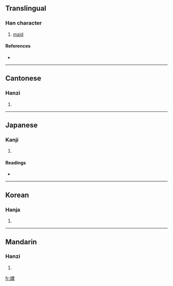 ==Translingual==

===Han character===
{{Han char|rn=38|rad=女|as=08|sn=11|four=4649<sub>4</sub>|canj=女田木 (VWD)|ids=⿰[[女]][[果]]}}

# [[maid]]

====References====
* {{Han ref|kx=0264.200|dkj=06404|dj=0531.120|hdz=21057.140|uh=5A50|ud=23120|bh=D4D6|bd=54486}}

----

==Cantonese==

===Hanzi===
{{yue-hanzi|jyut=|y=gwo2}}

# {{defn|Cantonese}}

----

==Japanese==

===Kanji===
{{ja-kanji|grade=|rs=女08}}

# {{defn|Japanese}}

====Readings====
* {{ja-readings|on=[[わ]] (wa), [[か]] (ka)|kun=[[たおやか]] (taoyaka), [[はべる]] (haberu)}}

----

==Korean==

===Hanja===
{{ko-hanja|hangeul=와|rv=wa|mr=wa}}

# {{defn|Korean}}

----

==Mandarin==

===Hanzi===
{{cmn-hanzi|pin=[[ē]] ([[e1]])|wg=o<sup>1</sup>}}

# {{defn|Mandarin}}

[[fr:婐]]